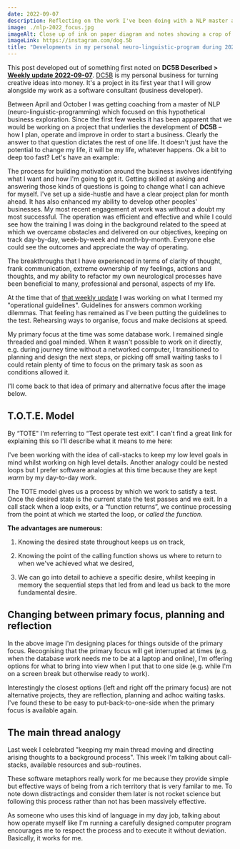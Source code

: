 ```yaml
---
date: 2022-09-07
description: Reflecting on the work I've been doing with a NLP master and coach, I note some break-through decisions regarding how I organise my work.
image: ./nlp-2022_focus.jpg
imageAlt: Close up of ink on paper diagram and notes showing a crop of something on the theme of task size
imageLink: https://instagram.com/dog.5b
title: "Developments in my personal neuro-linguistic-program during 2022"
---
```


This post developed out of something first noted on **DC5B Described > [Weekly update 2022-09-07](https://dc5b.wordpress.com/2022/09/07/weekly-update/)**. [DC5B](https://dc5b.com/) is my personal business for turning creative ideas into money. It's a project in its first year that I will grow alongside my work as a software consultant (business developer).

Between April and October I was getting coaching from a master of NLP (neuro-linguistic-programming) which focused on this hypothetical business exploration. Since the first few weeks it has been apparent that we would be working on a project that underlies the development of **DC5B** – how I plan, operate and improve in order to start a business. Clearly the answer to that question dictates the rest of one life. It doesn't just have the potential to change my life, it will be my life, whatever happens. Ok a bit to deep too fast? Let's have an example:

The process for building motivation around the business involves identifying what I want and how I'm going to get it. Getting skilled at asking and answering those kinds of questions is going to change what I can achieve for myself. I've set up a side-hustle and have a clear project plan for month ahead. It has also enhanced my ability to develop other peoples' businesses. My most recent engagement at work was without a doubt my most successful. The operation was efficient and effective and while I could see how the training I was doing in the background related to the speed at which we overcame obstacles and delivered on our objectives, keeping on track day-by-day, week-by-week and month-by-month. Everyone else could see the outcomes and appreciate the way of operating.

The breakthroughs that I have experienced in terms of clarity of thought, frank communication, extreme ownership of my feelings, actions and thoughts, and my ability to refactor my own neurological processes have been beneficial to many, professional and personal, aspects of my life.

At the time that of [that weekly update](https://dc5b.wordpress.com/2022/09/07/weekly-update/) I was working on what I termed my "operational guidelines". Guidelines for answers common working dilemmas. That feeling has remained as I've been putting the guidelines to the test. Rehearsing ways to organise, focus and make decisions at speed.

My primary focus at the time was some database work. I remained single threaded and goal minded. When it wasn't possible to work on it directly, e.g. during journey time without a networked computer, I transitioned to planning and design the next steps, or picking off small waiting tasks to I could retain plenty of time to focus on the primary task as soon as conditions allowed it.

I'll come back to that idea of primary and alternative focus after the image below.

## T.O.T.E. Model

By “TOTE" I'm referring to “Test operate test exit”. I can't find a great link for explaining this so I'll describe what it means to me here:

I've been working with the idea of call-stacks to keep my low level goals in mind whilst working on high level details. Another analogy could be nested loops but I prefer software analogies at this time because they are kept _warm_ by my day-to-day work.

The TOTE model gives us a process by which we work to satisfy a test. Once the desired state is the current state the test passes and we exit. In a call stack when a loop exits, or a “function returns”, we continue processing from the point at which we started the loop, or _called the function_.

**The advantages are numerous:**

1. Knowing the desired state throughout keeps us on track,

1. Knowing the point of the calling function shows us where to return to when we've achieved what we desired,

1. We can go into detail to achieve a specific desire, whilst keeping in memory the sequential steps that led from and lead us back to the more fundamental desire.

## Changing between primary focus, planning and reflection

In the above image I'm designing places for things outside of the primary focus. Recognising that the primary focus will get interrupted at times (e.g. when the database work needs me to be at a laptop and online), I'm offering options for what to bring into view when I put that to one side (e.g. while I'm on a screen break but otherwise ready to work).

Interestingly the closest options (left and right off the primary focus) are not alternative projects, they are reflection, planning and adhoc waiting tasks. I've found these to be easy to put-back-to-one-side when the primary focus is available again.

## The main thread analogy

Last week I celebrated "keeping my main thread moving and directing arising thoughts to a background process". This week I'm talking about call-stacks, available resources and sub-routines.

These software metaphors really work for me because they provide simple but effective ways of being from a rich territory that is very familar to me. To note down distractings and consider them later is not rocket science but following this process rather than not has been massively effective.

As someone who uses this kind of language in my day job, talking about how operate myself like I'm running a carefully designed computer program encourages me to respect the process and to execute it without deviation. Basically, it works for me.
